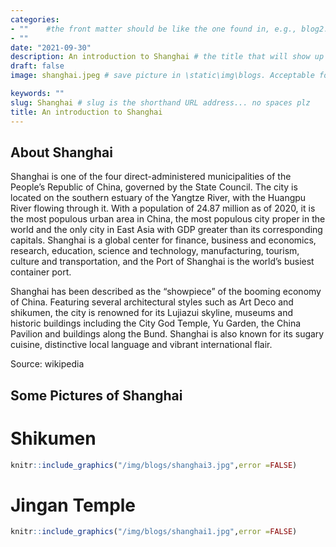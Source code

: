 ```yaml
---
categories:  
- ""    #the front matter should be like the one found in, e.g., blog2.md. It cannot be like the normal Rmd we used
- ""
date: "2021-09-30"
description: An introduction to Shanghai # the title that will show up once someone gets to this page
draft: false
image: shanghai.jpeg # save picture in \static\img\blogs. Acceptable formats= jpg, jpeg, or png . Your iPhone pics wont work

keywords: ""
slug: Shanghai # slug is the shorthand URL address... no spaces plz
title: An introduction to Shanghai
---
```


## About Shanghai
Shanghai is one of the four direct-administered municipalities of the People's Republic of China, governed by the State Council. The city is located on the southern estuary of the Yangtze River, with the Huangpu River flowing through it. With a population of 24.87 million as of 2020, it is the most populous urban area in China, the most populous city proper in the world and the only city in East Asia with GDP greater than its corresponding capitals. Shanghai is a global center for finance, business and economics, research, education, science and technology, manufacturing, tourism, culture and transportation, and the Port of Shanghai is the world's busiest container port.

Shanghai has been described as the "showpiece" of the booming economy of China. Featuring several architectural styles such as Art Deco and shikumen, the city is renowned for its Lujiazui skyline, museums and historic buildings including the City God Temple, Yu Garden, the China Pavilion and buildings along the Bund. Shanghai is also known for its sugary cuisine, distinctive local language and vibrant international flair. 

Source: wikipedia

## Some Pictures of Shanghai

# Shikumen
```r
knitr::include_graphics("/img/blogs/shanghai3.jpg",error =FALSE)
```

# Jingan Temple
```r
knitr::include_graphics("/img/blogs/shanghai1.jpg",error =FALSE)
```

